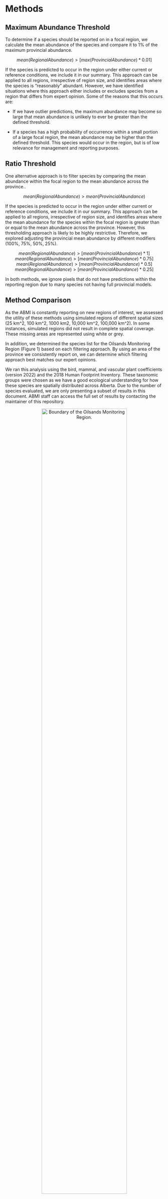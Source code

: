 # Methods

## Maximum Abundance Threshold
To determine if a species should be reported on in a focal region, we calculate the mean abundance of the species and compare it to 1% of the maximum provincial abundance.

<center>
$mean(RegionalAbundance) > [max(ProvincialAbundance) * 0.01]$

</center>

If the species is predicted to occur in the region under either current or reference conditions, we include it in our summary. This approach can be applied to all regions, irrespective of region size, and identifies areas where the species is "reasonably" abundant. However, we have identified situations where this approach either includes or excludes species from a region that differs from expert opinion. Some of the reasons that this occurs are:

- If we have outlier predictions, the maximum abundance may become so large that mean abundance is unlikely to ever be greater than the defined threshold.

- If a species has a high probability of occurrence within a small portion of a large focal region, the mean abundance may be higher than the defined threshold. This species would occur in the region, but is of low relevance for management and reporting purposes.


## Ratio Threshold

One alternative approach is to filter species by comparing the mean abundance within the focal region to the mean abundance across the province.. 

<center>
$mean(RegionalAbundance) > mean(ProvincialAbundance)$

</center>

If the species is predicted to occur in the region under either current or reference conditions, we include it in our summary.  This approach can be applied to all regions, irrespective of region size, and identifies areas where the mean abundance for the species within the focal region is greater than or equal to the mean abundance across the province. However, this thresholding approach is likely to be highly restrictive. Therefore, we explored adjusting the provincial mean abundance by different modifiers (100%, 75%, 50%, 25%).

<center>
$mean(RegionalAbundance) > [mean(ProvincialAbundance) * 1]$
$mean(RegionalAbundance) > [mean(ProvincialAbundance) * 0.75]$
$mean(RegionalAbundance) > [mean(ProvincialAbundance) * 0.5]$
$mean(RegionalAbundance) > [mean(ProvincialAbundance) * 0.25]$

</center>

In both methods, we ignore pixels that do not have predictions within the reporting region due to many species not having full provincial models.

## Method Comparison

As the ABMI is constantly reporting on new regions of interest, we assessed the utility of these methods using simulated regions of different spatial sizes (25 km^2, 100 km^2, 1000 km2, 10,000 km^2, 100,000 km^2). In some instances, simulated regions did not result in complete spatial coverage. These missing areas are represented using white or grey.

In addition, we determined the species list for the Oilsands Monitoring Region (Figure 1) based on each filtering approach. By using an area of the province we consistently report on, we can determine which filtering approach best matches our expert opinions.

We ran this analysis using the bird, mammal, and vascular plant coefficients (version 2022) and the 2018 Human Footprint Inventory. These taxonomic groups were chosen as we have a good ecological understanding for how these species are spatially distributed across Alberta. Due to the number of species evaluated, we are only presenting a subset of results in this document. ABMI staff can access the full set of results by contacting the maintainer of this repository.

<center>
![Boundary of the Oilsands Monitoring Region.](Bookdown_files/figure-html/maps/focal-region.jpg){width=80%}

</center>
